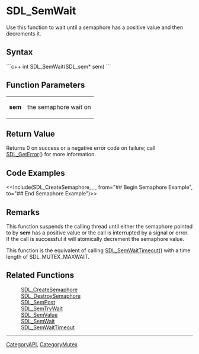 
= SDL_SemWait =
Use this function to wait until a semaphore has a positive value and then decrements it.


== Syntax ==
```c++
int SDL_SemWait(SDL_sem* sem)
```

== Function Parameters ==
{|
|'''sem'''
|the semaphore wait on
|}

== Return Value ==
Returns 0 on success or a negative error code on failure; call [[SDL_GetError]]() for more information.

== Code Examples ==
<<Include(SDL_CreateSemaphore, , , from="## Begin Semaphore Example", to="## End Semaphore Example")>>

== Remarks ==
This function suspends the calling thread until either the semaphore pointed to by '''sem''' has a positive value or the call is interrupted by a signal or error. If the call is successful it will atomically decrement the semaphore value.

This function is the equivalent of calling [[SDL_SemWaitTimeout]]() with a time length of SDL_MUTEX_MAXWAIT.

== Related Functions ==
:[[SDL_CreateSemaphore]]
:[[SDL_DestroySemaphore]]
:[[SDL_SemPost]]
:[[SDL_SemTryWait]]
:[[SDL_SemValue]]
:[[SDL_SemWait]]
:[[SDL_SemWaitTimeout]]

----
[[CategoryAPI]], [[CategoryMutex]]
